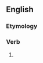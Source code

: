 ==English==

===Etymology===
{{suffix|forget|eth}}

===Verb===
{{en-verb form}}

# {{en-archaic third-person singular of|forget}}